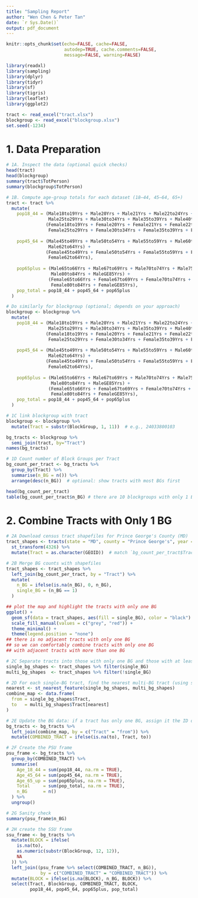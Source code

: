 ```yaml
---
title: "Sampling Report"
author: "Wen Chen & Peter Tan"
date: `r Sys.Date()`
output: pdf_document
---
```


```r
knitr::opts_chunk$set(echo=FALSE, cache=FALSE, 
                      autodep=TRUE, cache.comments=FALSE,
                      message=FALSE, warning=FALSE)
```

```r
library(readxl)
library(sampling)
library(dplyr)
library(tidyr)
library(sf)
library(tigris)
library(leaflet)
library(ggplot2)

tract <- read_excel("tract.xlsx")
blockgroup <- read_excel("blockgroup.xlsx")
set.seed(-1234)
```

# 1. Data Preparation
```r
# 1A. Inspect the data (optional quick checks)
head(tract)
head(blockgroup)
summary(tract$TotPerson)
summary(blockgroup$TotPerson)

# 1B. Compute age-group totals for each dataset (18–44, 45–64, 65+)
tract <- tract %>%
  mutate(
    pop18_44 = (Male18to19Yrs + Male20Yrs + Male21Yrs + Male22to24Yrs +
                Male25to29Yrs + Male30to34Yrs + Male35to39Yrs + Male40to44Yrs) +
               (Female18to19Yrs + Female20Yrs + Female21Yrs + Female22to24Yrs +
                Female25to29Yrs + Female30to34Yrs + Female35to39Yrs + Female40to44Yrs),
    
    pop45_64 = (Male45to49Yrs + Male50to54Yrs + Male55to59Yrs + Male60to61Yrs +
                Male62to64Yrs) +
               (Female45to49Yrs + Female50to54Yrs + Female55to59Yrs + Female60to61Yrs +
                Female62to64Yrs),
    
    pop65plus = (Male65to66Yrs + Male67to69Yrs + Male70to74Yrs + Male75to79Yrs +
                 Male80to84Yrs + MaleGE85Yrs) +
                (Female65to66Yrs + Female67to69Yrs + Female70to74Yrs + Female75to79Yrs +
                 Female80to84Yrs + FemaleGE85Yrs),
    pop_total = pop18_44 + pop45_64 + pop65plus
  )

# Do similarly for blockgroup (optional; depends on your approach)
blockgroup <- blockgroup %>%
  mutate(
    pop18_44 = (Male18to19Yrs + Male20Yrs + Male21Yrs + Male22to24Yrs +
                Male25to29Yrs + Male30to34Yrs + Male35to39Yrs + Male40to44Yrs) +
               (Female18to19Yrs + Female20Yrs + Female21Yrs + Female22to24Yrs +
                Female25to29Yrs + Female30to34Yrs + Female35to39Yrs + Female40to44Yrs),
    
    pop45_64 = (Male45to49Yrs + Male50to54Yrs + Male55to59Yrs + Male60to61Yrs +
                Male62to64Yrs) +
               (Female45to49Yrs + Female50to54Yrs + Female55to59Yrs + Female60to61Yrs +
                Female62to64Yrs),
    
    pop65plus = (Male65to66Yrs + Male67to69Yrs + Male70to74Yrs + Male75to79Yrs +
                 Male80to84Yrs + MaleGE85Yrs) +
                (Female65to66Yrs + Female67to69Yrs + Female70to74Yrs + Female75to79Yrs +
                 Female80to84Yrs + FemaleGE85Yrs),
    pop_total = pop18_44 + pop45_64 + pop65plus
  )

# 1C link blockgroup with tract
blockgroup <- blockgroup %>%
  mutate(Tract = substr(BlockGroup, 1, 11))  # e.g., 24033800103

bg_tracts <- blockgroup %>%
  semi_join(tract, by="Tract")
names(bg_tracts)

# 1D Count number of Block Groups per Tract
bg_count_per_tract <- bg_tracts %>%
  group_by(Tract) %>%
  summarise(n_BG = n()) %>%
  arrange(desc(n_BG))  # optional: show tracts with most BGs first

head(bg_count_per_tract)
table(bg_count_per_tract$n_BG) # there are 10 blockgroups with only 1 BG 
```

# 2. Combine Tracts with Only 1 BG
```r
# 2A Download census tract shapefiles for Prince George's County (MD)
tract_shapes <- tracts(state = "MD", county = "Prince George's", year = 2020, cb = TRUE) %>%
  st_transform(4326) %>%
  mutate(Tract = as.character(GEOID))  # match `bg_count_per_tract$Tract`

# 2B Merge BG counts with shapefiles
tract_shapes <- tract_shapes %>%
  left_join(bg_count_per_tract, by = "Tract") %>%
  mutate(
    n_BG = ifelse(is.na(n_BG), 0, n_BG),
    single_BG = (n_BG == 1)
  )

## plot the map and highlight the tracts with only one BG
ggplot() +
  geom_sf(data = tract_shapes, aes(fill = single_BG), color = "black") +
  scale_fill_manual(values = c("grey", "red")) +
  theme_minimal() +
  theme(legend.position = "none")
## there is no adjacent tracts with only one BG
## so we can comfortably combine tracts with only one BG 
## with adjacent tracts with more than one BG

# 2C Separate tracts into those with only one BG and those with at least two
single_bg_shapes <- tract_shapes %>% filter(single_BG)
multi_bg_shapes  <- tract_shapes %>% filter(!single_BG)

# 2D For each single-BG tract, find the nearest multi-BG tract (using spatial nearest neighbor)
nearest <- st_nearest_feature(single_bg_shapes, multi_bg_shapes)
combine_map <- data.frame(
  from = single_bg_shapes$Tract,
  to   = multi_bg_shapes$Tract[nearest]
)

# 2E Update the BG data: if a tract has only one BG, assign it the ID of its nearest neighbor
bg_tracts <- bg_tracts %>%
  left_join(combine_map, by = c("Tract" = "from")) %>%
  mutate(COMBINED_TRACT = ifelse(is.na(to), Tract, to))

# 2F Create the PSU frame
psu_frame <- bg_tracts %>%
  group_by(COMBINED_TRACT) %>%
  summarise(
    Age_18_44 = sum(pop18_44, na.rm = TRUE),
    Age_45_64 = sum(pop45_64, na.rm = TRUE),
    Age_65_up = sum(pop65plus, na.rm = TRUE),
    Total     = sum(pop_total, na.rm = TRUE),
    n_BG      = n()
  ) %>%
  ungroup()

# 2G Sanity check
summary(psu_frame$n_BG)

# 2H create the SSU frame
ssu_frame <- bg_tracts %>%
  mutate(BLOCK = ifelse(
    is.na(to), 
    as.numeric(substr(BlockGroup, 12, 12)),
    NA
  )) %>% 
  left_join((psu_frame %>% select(COMBINED_TRACT, n_BG)), 
             by = c("COMBINED_TRACT" = "COMBINED_TRACT")) %>%
  mutate(BLOCK = ifelse(is.na(BLOCK), n_BG, BLOCK)) %>%
  select(Tract, BlockGroup, COMBINED_TRACT, BLOCK, 
         pop18_44, pop45_64, pop65plus, pop_total)
```
